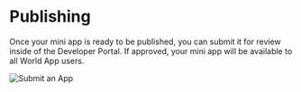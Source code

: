 # Publishing

Once your mini app is ready to be published, you can submit it for review inside of the Developer Portal. If approved, your mini app will be available to all World App users.

![Submit an App](/images/docs/mini-apps/quick-start/submit-app.png)
